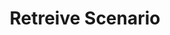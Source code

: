 ---
title: 'Retreive Scenario'
description: 'Retreive Scenario'
openapi: "/openapi/openapi.yaml GET /scenarios/{companyId}/{id}"
---